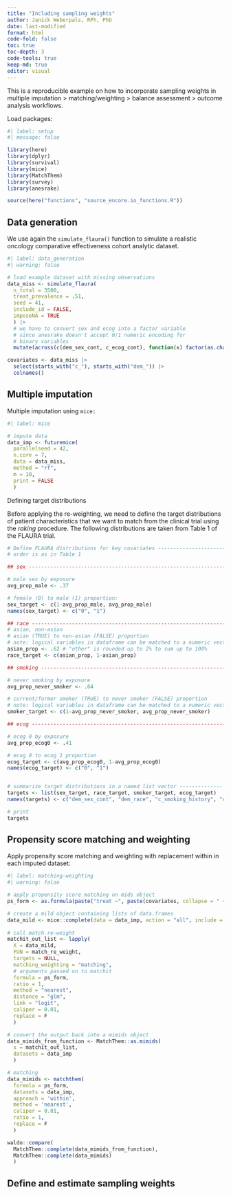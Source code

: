 ```yaml
---
title: "Including sampling weights"
author: Janick Weberpals, RPh, PhD
date: last-modified
format: html
code-fold: false
toc: true
toc-depth: 3
code-tools: true
keep-md: true
editor: visual
---
```


This is a reproducible example on how to incorporate sampling weights in multiple imputation \> matching/weighting \> balance assessment \> outcome analysis workflows.

Load packages:

```r
#| label: setup
#| message: false

library(here)
library(dplyr)
library(survival)
library(mice)
library(MatchThem)
library(survey)
library(anesrake)

source(here("functions", "source_encore.io_functions.R"))
```

## Data generation

We use again the `simulate_flaura()` function to simulate a realistic oncology comparative effectiveness cohort analytic dataset.

```r
#| label: data_generation
#| warning: false

# load example dataset with missing observations
data_miss <- simulate_flaura(
  n_total = 3500, 
  treat_prevalence = .51, 
  seed = 41, 
  include_id = FALSE, 
  imposeNA = TRUE
  ) |> 
  # we have to convert sex and ecog into a factor variable 
  # since anesrake doesn't accept 0/1 numeric encoding for 
  # binary variables
  mutate(across(c(dem_sex_cont, c_ecog_cont), function(x) factor(as.character(x))))

covariates <- data_miss |> 
  select(starts_with("c_"), starts_with("dem_")) |> 
  colnames()
```

## Multiple imputation

Multiple imputation using `mice:`

```r
#| label: mice

# impute data
data_imp <- futuremice(
  parallelseed = 42,
  n.core = 7,
  data = data_miss,
  method = "rf",
  m = 10,
  print = FALSE
  )
```

Defining target distributions

Before applying the re-weighting, we need to define the target distributions of patient characteristics that we want to match from the clinical trial using the *raking* procedure. The following distributions are taken from Table 1 of the FLAURA trial.

```r
# Define FLAURA distributions for key covariates --------------------------
# order is as in Table 1

## sex ---------------------------------------------------------------------

# male sex by exposure
avg_prop_male <- .37

# female (0) to male (1) proportion:
sex_target <- c(1-avg_prop_male, avg_prop_male) 
names(sex_target) <- c("0", "1")

## race --------------------------------------------------------------------
# asian, non-asian
# asian (TRUE) to non-asian (FALSE) proportion
# note: logical variables in dataframe can be matched to a numeric vector of length 2 and ordered with the TRUE target as the first element and the FALSE target as the second element.
asian_prop <- .62 # "other" is rounded up to 2% to sum up to 100%
race_target <- c(asian_prop, 1-asian_prop)

## smoking -----------------------------------------------------------------

# never smoking by exposure
avg_prop_never_smoker <- .64

# current/former smoker (TRUE) to never smoker (FALSE) proportion
# note: logical variables in dataframe can be matched to a numeric vector of length 2 and ordered with the TRUE target as the first element and the FALSE target as the second element.
smoker_target <- c(1-avg_prop_never_smoker, avg_prop_never_smoker)

## ecog --------------------------------------------------------------------

# ecog 0 by exposure 
avg_prop_ecog0 <- .41

# ecog 0 to ecog 1 proportion
ecog_target <- c(avg_prop_ecog0, 1-avg_prop_ecog0)
names(ecog_target) <- c("0", "1")


# summarize target distributions in a named list vector --------------
targets <- list(sex_target, race_target, smoker_target, ecog_target)
names(targets) <- c("dem_sex_cont", "dem_race", "c_smoking_history", "c_ecog_cont")

# print
targets
```

## Propensity score matching and weighting

Apply propensity score matching and weighting with replacement within in each imputed dataset:

```r
#| label: matching-weighting
#| warning: false

# apply propensity score matching on mids object
ps_form <- as.formula(paste("treat ~", paste(covariates, collapse = " + ")))

# create a mild object containing lists of data.frames
data_mild <- mice::complete(data = data_imp, action = "all", include = FALSE)
    
# call match re-weight
matchit_out_list <- lapply(
  X = data_mild, 
  FUN = match_re_weight,
  targets = NULL,
  matching_weighting = "matching",
  # arguments passed on to matchit
  formula = ps_form,
  ratio = 1,
  method = "nearest",
  distance = "glm",
  link = "logit",
  caliper = 0.01,
  replace = F
  )

# convert the output back into a mimids object
data_mimids_from_function <- MatchThem::as.mimids(
  x = matchit_out_list, 
  datasets = data_imp
  )

# matching
data_mimids <- matchthem(
  formula = ps_form,
  datasets = data_imp,
  approach = 'within',
  method = 'nearest',
  caliper = 0.01,
  ratio = 1,
  replace = F
  )
```

```r
waldo::compare(
  MatchThem::complete(data_mimids_from_function), 
  MatchThem::complete(data_mimids)
  )
```

## Define and estimate sampling weights

```r

```
